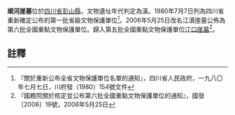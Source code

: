 {{Distinguish|順河崖墓群}}
{{msg:四川省文物保護單位
|名稱 = 順河崖墓
|編號 = 132
|圖片 = 
|級別 = S1
|分類 = 
|時代 = [[漢代|漢代]]
|地点 = [[四川省|四川省]][[彭山縣|彭山縣]]
|坐標 =
|登錄 = 1980年7月7日
}}
{{msg:四川省文物保護單位
|名稱 = 江瀆崖墓
|編號 = 32
|圖片 = 
|級別 = 106
|分類 = 
|時代 = 漢
|地点 = [[四川省|四川省]][[彭山縣|彭山縣]]
|坐標 =
|登錄 = 2006年5月25日
}}
'''順河崖墓'''位於[[四川省|四川省]][[彭山縣|彭山縣]]，文物遺址年代判定為漢。1980年7月7日列為四川省重新確定公布的第一批省級文物保護單位<ref>『關於重新公布全省文物保護單位名單的通知』，四川省人民政府，一九八〇年七月七日，川府發（1980）154號文件</ref>。2006年5月25日改名江瀆崖墓公佈為第六批全國重點文物保護單位。歸入第五批全國重點文物保護單位[[江口崖墓|江口崖墓]]<ref>『國務院關於核定並公布第六批全國重點文物保護單位的通知』，國發〔2006〕19號，2006年5月25日</ref>。
==註釋==
{{reflist}}
{{文物保護單位小作品}}